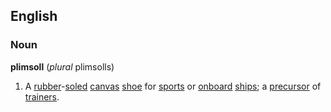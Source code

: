 ==English==
===Noun===
'''plimsoll''' (''plural'' plimsolls)
#A [[rubber]]-[[sole]]d [[canvas]] [[shoe]] for [[sport]]s or [[onboard]] [[ship]]s; a [[precursor]] of [[trainer]]s.